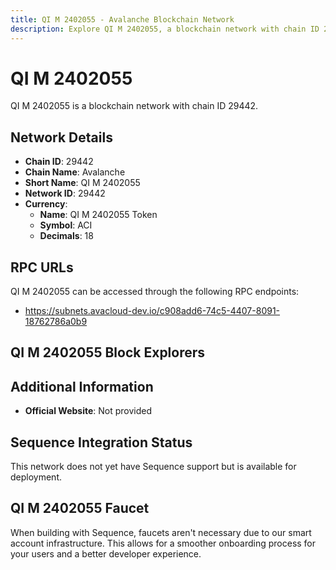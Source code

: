 ```yaml
--- 
title: QI M 2402055 - Avalanche Blockchain Network
description: Explore QI M 2402055, a blockchain network with chain ID 29442. Learn about its native currency, QI M 2402055 Token, and how to interact with the network.
---
```


# QI M 2402055

QI M 2402055 is a blockchain network with chain ID 29442.

## Network Details

- **Chain ID**: 29442
- **Chain Name**: Avalanche
- **Short Name**: QI M 2402055
- **Network ID**: 29442
- **Currency**: 
  - **Name**: QI M 2402055 Token
  - **Symbol**: ACI
  - **Decimals**: 18

## RPC URLs

QI M 2402055 can be accessed through the following RPC endpoints:

- https://subnets.avacloud-dev.io/c908add6-74c5-4407-8091-18762786a0b9

## QI M 2402055 Block Explorers



## Additional Information

- **Official Website**: Not provided

## Sequence Integration Status

This network does not yet have Sequence support but is available for deployment.

## QI M 2402055 Faucet

When building with Sequence, faucets aren't necessary due to our smart account infrastructure. This allows for a smoother onboarding process for your users and a better developer experience.
